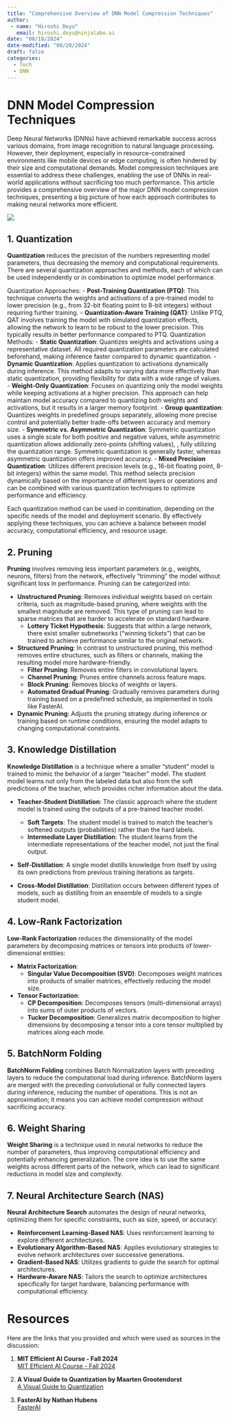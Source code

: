 ```yaml
---
title: "Comprehensive Overview of DNN Model Compression Techniques"
author: 
 - name: "Hiroshi Doyu"
   email: hiroshi.doyu@ninjalabo.ai
date: "08/18/2024"
date-modified: "08/20/2024"
draft: false
categories:
  - Tech
  - DNN
---
```

# DNN Model Compression Techniques

Deep Neural Networks (DNNs) have achieved remarkable success across
various domains, from image recognition to natural language
processing. However, their deployment, especially in
resource-constrained environments like mobile devices or edge
computing, is often hindered by their size and computational
demands. Model compression techniques are essential to address these
challenges, enabling the use of DNNs in real-world applications
without sacrificing too much performance. This article provides a
comprehensive overview of the major DNN model compression techniques,
presenting a big picture of how each approach contributes to making
neural networks more efficient.



![](images/dnn_comp_all.png)

## 1. Quantization

**Quantization** reduces the precision of the numbers representing model parameters, thus decreasing the memory and computational requirements. There are several quantization approaches and methods, each of which can be used independently or in combination to optimize model performance.

Quantization Approaches:
- **Post-Training Quantization (PTQ)**: This technique converts the weights and activations of a pre-trained model to lower precision (e.g., from 32-bit floating point to 8-bit integers) without requiring further training.
- **Quantization-Aware Training (QAT)**: Unlike PTQ, QAT involves training the model with simulated quantization effects, allowing the network to learn to be robust to the lower precision. This typically results in better performance compared to PTQ.
Quantization Methods:
- **Static Quantization**: Quantizes weights and activations using a representative dataset. All required quantization parameters are calculated beforehand, making inference faster compared to dynamic quantization.
- **Dynamic Quantization**: Applies quantization to activations dynamically during inference. This method adapts to varying data more effectively than static quantization, providing flexibility for data with a wide range of values.
- **Weight-Only Quantization**: Focuses on quantizing only the model weights while keeping activations at a higher precision. This approach can help maintain model accuracy compared to quantizing both weights and activations, but it results in a larger memory footprint.
- **Group quantization**: Quantizes weights in predefined groups separately, allowing more precise control and potentially better trade-offs between accuracy and memory size.
- **Symmetric vs. Asymmetric Quantization**: Symmetric quantization uses a single scale for both positive and negative values, while asymmetric quantization allows addionally zero-points (shifting values), , fully utilizing the quantization range. Symmetric quantization is generally faster, whereas asymmetric quantization offers improved accuracy.
- **Mixed Precision Quantization**: Utilizes different precision levels (e.g., 16-bit floating point, 8-bit integers) within the same model. This method selects precision dynamically based on the importance of different layers or operations and can be combined with various quantization techniques to optimize performance and efficiency.

Each quantization method can be used in combination, depending on the specific needs of the model and deployment scenario. By effectively applying these techniques, you can achieve a balance between model accuracy, computational efficiency, and resource usage.

## 2. Pruning

**Pruning** involves removing less important parameters (e.g., weights, neurons, filters) from the network, effectively "trimming" the model without significant loss in performance. Pruning can be categorized into:

- **Unstructured Pruning**: Removes individual weights based on certain criteria, such as magnitude-based pruning, where weights with the smallest magnitude are removed. This type of pruning can lead to sparse matrices that are harder to accelerate on standard hardware.
  - **Lottery Ticket Hypothesis**: Suggests that within a large network, there exist smaller subnetworks ("winning tickets") that can be trained to achieve performance similar to the original network.

- **Structured Pruning**: In contrast to unstructured pruning, this method removes entire structures, such as filters or channels, making the resulting model more hardware-friendly.
  - **Filter Pruning**: Removes entire filters in convolutional layers.
  - **Channel Pruning**: Prunes entire channels across feature maps.
  - **Block Pruning**: Removes blocks of weights or layers.
  - **Automated Gradual Pruning**: Gradually removes parameters during training based on a predefined schedule, as implemented in tools like FasterAI.

- **Dynamic Pruning**: Adjusts the pruning strategy during inference or training based on runtime conditions, ensuring the model adapts to changing computational constraints.

## 3. Knowledge Distillation

**Knowledge Distillation** is a technique where a smaller "student" model is trained to mimic the behavior of a larger "teacher" model. The student model learns not only from the labeled data but also from the soft predictions of the teacher, which provides richer information about the data.

- **Teacher-Student Distillation**: The classic approach where the student model is trained using the outputs of a pre-trained teacher model.
  - **Soft Targets**: The student model is trained to match the teacher's softened outputs (probabilities) rather than the hard labels.
  - **Intermediate Layer Distillation**: The student learns from the intermediate representations of the teacher model, not just the final output.

- **Self-Distillation**: A single model distills knowledge from itself by using its own predictions from previous training iterations as targets.

- **Cross-Model Distillation**: Distillation occurs between different types of models, such as distilling from an ensemble of models to a single student model.

## 4. Low-Rank Factorization

**Low-Rank Factorization** reduces the dimensionality of the model parameters by decomposing matrices or tensors into products of lower-dimensional entities:

- **Matrix Factorization**:
  - **Singular Value Decomposition (SVD)**: Decomposes weight matrices into products of smaller matrices, effectively reducing the model size.
  
- **Tensor Factorization**:
  - **CP Decomposition**: Decomposes tensors (multi-dimensional arrays) into sums of outer products of vectors.
  - **Tucker Decomposition**: Generalizes matrix decomposition to higher dimensions by decomposing a tensor into a core tensor multiplied by matrices along each mode.

## 5. BatchNorm Folding

**BatchNorm Folding** combines Batch Normalization layers with preceding layers to reduce the computational load during inference. BatchNorm layers are merged with the preceding convolutional or fully connected layers during inference, reducing the number of operations. This is not an approximation; it means you can achieve model compression without sacrificing accuracy.

## 6. Weight Sharing

**Weight Sharing** is a technique used in neural networks to reduce the number of parameters, thus improving computational efficiency and potentially enhancing generalization. The core idea is to use the same weights across different parts of the network, which can lead to significant reductions in model size and complexity.


## 7. Neural Architecture Search (NAS)

**Neural Architecture Search** automates the design of neural networks, optimizing them for specific constraints, such as size, speed, or accuracy:

- **Reinforcement Learning-Based NAS**: Uses reinforcement learning to explore different architectures.
- **Evolutionary Algorithm-Based NAS**: Applies evolutionary strategies to evolve network architectures over successive generations.
- **Gradient-Based NAS**: Utilizes gradients to guide the search for optimal architectures.
- **Hardware-Aware NAS**: Tailors the search to optimize architectures specifically for target hardware, balancing performance with computational efficiency.


# Resources
Here are the links that you provided and which were used as sources in the discussion:

1. **MIT Efficient AI Course - Fall 2024**  
   [MIT Efficient AI Course - Fall 2024](https://hanlab.mit.edu/courses/2024-fall-65940)

2. **A Visual Guide to Quantization by Maarten Grootendorst**  
   [A Visual Guide to Quantization](https://newsletter.maartengrootendorst.com/p/a-visual-guide-to-quantization)

3. **FasterAI by Nathan Hubens**  
   [FasterAI](https://nathanhubens.github.io/fasterai/)